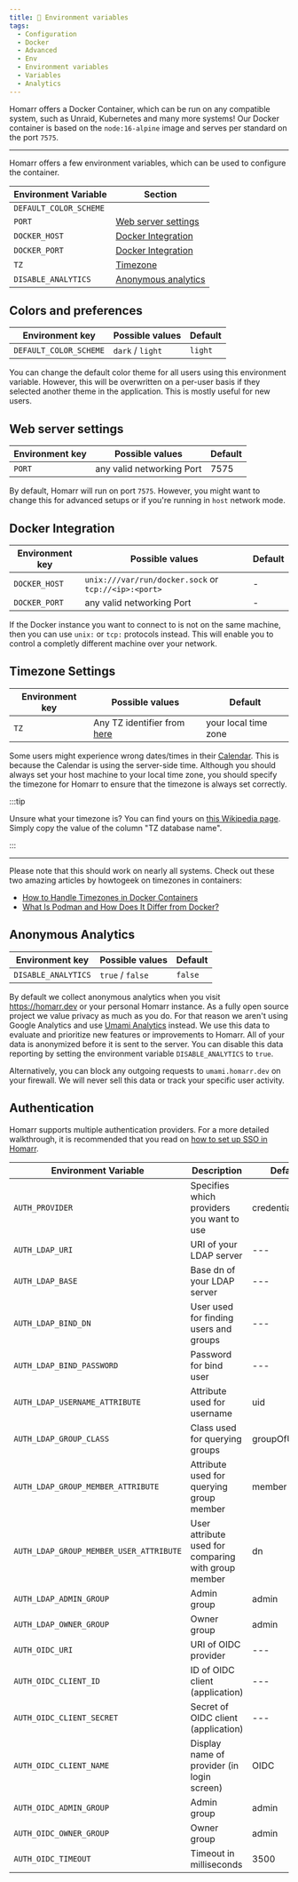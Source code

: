 ```yaml
---
title: 🐳 Environment variables
tags:
  - Configuration
  - Docker
  - Advanced
  - Env
  - Environment variables
  - Variables
  - Analytics
---
```


Homarr offers a Docker Container, which can be run on any compatible system, such as Unraid, Kubernetes and many more systems! Our Docker container is based on the ``node:16-alpine`` image and serves per standard on the port `7575`.

---

Homarr offers a few environment variables, which can be used to configure the container.

| Environment Variable     | Section |
| ------------------------ | ----------------------------------------------------------- |
| ``DEFAULT_COLOR_SCHEME`` | [](#docker-integration)  |
| ``PORT``                 | [Web server settings](#web-server-settings) |
| ``DOCKER_HOST``          | [Docker Integration](#docker-integration) |
| ``DOCKER_PORT``          | [Docker Integration](#docker-integration) |
| ``TZ``                   | [Timezone](#timezone-settings) |
| ``DISABLE_ANALYTICS``    | [Anonymous analytics](#anonymous-analytics) |

## Colors and preferences

| Environment key          | Possible values      | Default   |
| ------------------------ | -------------------- | --------- |
| ``DEFAULT_COLOR_SCHEME`` | ``dark`` / ``light`` | ``light`` |

You can change the default color theme for all users using this environment variable.
However, this will be overwritten on a per-user basis if they selected another theme in the application.
This is mostly useful for new users.

## Web server settings

| Environment key | Possible values            | Default   |
| --------------- | -------------------------- | --------- |
| ``PORT``        | any valid networking Port  | 7575      |

By default, Homarr will run on port ``7575``. However, you might want to change this for advanced setups or if you're running in ``host`` network mode.

## Docker Integration

| Environment key       | Possible values            | Default   |
| --------------------- | -------------------------- | --------- |
| ``DOCKER_HOST``       | ``unix:///var/run/docker.sock`` or ``tcp://<ip>:<port>`` | -         |
| ``DOCKER_PORT``       | any valid networking Port  | -         |

If the Docker instance you want to connect to is not on the same machine, then you can use ``unix:`` or ``tcp:`` protocols instead.
This will enable you to control a completly different machine over your network.

## Timezone Settings

| Environment key       | Possible values      | Default   |
| --------------------- | -------------------- | --------- |
| ``TZ``                | Any TZ identifier from [here](https://en.wikipedia.org/wiki/List_of_tz_database_time_zones) | your local time zone |

Some users might experience wrong dates/times in their [Calendar](/docs/widgets/calendar-widget). This is because the Calendar is using the server-side time. Although you should always set your host machine to your local time zone, you should specify the timezone for Homarr to ensure that the timezone is always set correctly.

:::tip

Unsure what your timezone is? You can find yours on [this Wikipedia page](https://en.wikipedia.org/wiki/List_of_tz_database_time_zones). Simply copy the value of the column "TZ database name".

:::

---

Please note that this should work on nearly all systems. Check out these two amazing articles by howtogeek on timezones in containers:
- [How to Handle Timezones in Docker Containers](https://www.howtogeek.com/devops/how-to-handle-timezones-in-docker-containers/)
- [What Is Podman and How Does It Differ from Docker?](https://www.howtogeek.com/devops/what-is-podman-and-how-does-it-differ-from-docker/)

## Anonymous Analytics

| Environment key       | Possible values      | Default   |
| --------------------- | -------------------- | --------- |
| ``DISABLE_ANALYTICS`` | ``true`` / ``false`` | ``false`` |

By default we collect anonymous analytics when you visit https://homarr.dev or your personal Homarr instance.
As a fully open source project we value privacy as much as you do.
For that reason we aren't using Google Analytics and use [Umami Analytics](https://umami.is/) instead.
We use this data to evaluate and prioritize new features or improvements to Homarr.
All of your data is anonymized before it is sent to the server.
You can disable this data reporting by setting the environment variable ``DISABLE_ANALYTICS`` to ``true``.

Alternatively, you can block any outgoing requests to ``umami.homarr.dev`` on your firewall.
We will never sell this data or track your specific user activity.

## Authentication

Homarr supports multiple authentication providers.
For a more detailed walkthrough, it is recommended that you read on [how to set up SSO in Homarr](../sso).

| Environment Variable                      | Description                                         | Default value      |
|-------------------------------------------|-----------------------------------------------------|--------------------|
| ``AUTH_PROVIDER``                         | Specifies which providers you want to use           | credentials        |
| ``AUTH_LDAP_URI``                         | URI of your LDAP server                             | ---                |
| ``AUTH_LDAP_BASE``                        | Base dn of your LDAP server                         | ---                |
| ``AUTH_LDAP_BIND_DN``                     | User used for finding users and groups              | ---                |
| ``AUTH_LDAP_BIND_PASSWORD``               | Password for bind user                              | ---                |
| ``AUTH_LDAP_USERNAME_ATTRIBUTE``          | Attribute used for username                         | uid                |
| ``AUTH_LDAP_GROUP_CLASS``                 | Class used for querying groups                      | groupOfUniqueNames |
| ``AUTH_LDAP_GROUP_MEMBER_ATTRIBUTE``      | Attribute used for querying group member            | member             |
| ``AUTH_LDAP_GROUP_MEMBER_USER_ATTRIBUTE`` | User attribute used for comparing with group member | dn                 |
| ``AUTH_LDAP_ADMIN_GROUP``                 | Admin group                                         | admin              |
| ``AUTH_LDAP_OWNER_GROUP``                 | Owner group                                         | admin              |
| ``AUTH_OIDC_URI``                         | URI of OIDC provider                                | ---                |
| ``AUTH_OIDC_CLIENT_ID``                   | ID of OIDC client (application)                     | ---                |
| ``AUTH_OIDC_CLIENT_SECRET``               | Secret of OIDC client (application)                 | ---                |
| ``AUTH_OIDC_CLIENT_NAME``                 | Display name of provider (in login screen)          | OIDC               |
| ``AUTH_OIDC_ADMIN_GROUP``                 | Admin group                                         | admin              |
| ``AUTH_OIDC_OWNER_GROUP``                 | Owner group                                         | admin              |
| ``AUTH_OIDC_TIMEOUT``                     | Timeout in milliseconds                             | 3500               |